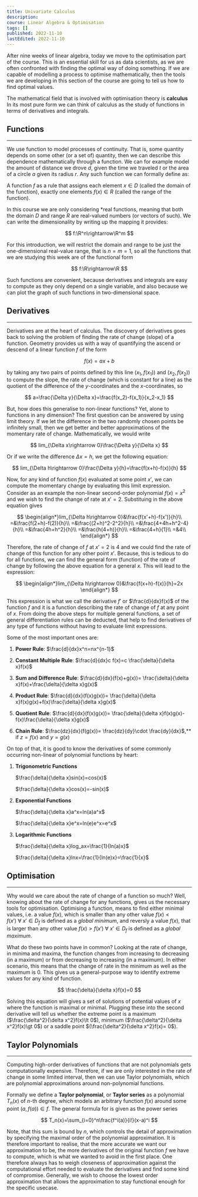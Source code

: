 ```yaml
---
title: Univariate Calculus
description:
course: Linear Algebra & Optimisation
tags: []
published: 2022-11-10
lastEdited: 2022-11-10
---
```


After nine weeks of linear algebra, today we move to the optimisation part of the course. This is an essential skill for us as data scientists, as we
are often confronted with finding the optimal way of doing something. If we are capable of modelling a process to optimise mathematically, then the
tools we are developing in this section of the course are going to tell us how to find optimal values.

The mathematical field that is involved with optimisation theory is **calculus** In its most pure form we can think of calculus as the study of
functions in terms of derivatives and integrals.

## Functions

---

We use function to model processes of continuity. That is, some quantity depends on some other (or a set of) quantity, then we can describe this
dependence mathematically through a function. We can for example model the amount of distance we drove $d$, given the time we traveled $t$ or the area
of a circle $a$ given its radius $r$. Any such function we can formally define as:

A function $f$ as a rule that assigns each element $x\in D$ (called the domain of the function), exactly one elements $f(x)\in R$ (called the range of
the function).

In this course we are only considering \*real functions, meaning that both the domain $D$ and range $R$ are real-valued numbers (or vectors of such).
We can write the dimensionality by writing up the mapping it provides:

$$
f:\R^n\rightarrow\R^m
$$

For this introduction, we will restrict the domain and range to be just the one-dimensional real-value range, that is $n=m=1$, so all the functions
that we are studying this week are of the functional form

$$
f:\R\rightarrow\R
$$

Such functions are convenient, because derivatives and integrals are easy to compute as they only depend on a single variable, and also because we can
plot the graph of such functions in two-dimensional space.

## Derivatives

---

Derivatives are at the heart of calculus. The discovery of derivatives goes back to solving the problem of finding the rate of change (slope) of a
function. Geometry provides us with a way of quantifying the ascend or descend of a linear function $f$ of the form

$$
f(x)=ax+b
$$

by taking any two pairs of points defined by this line $(x_1,f(x_1))$ and $(x_2, f(x_2))$ to compute the slope, the rate of change (which is constant
for a line) as the quotient of the difference of the $y$-coordinates and the $x$-coordinates, so

$$
a=\frac{\Delta y}{\Delta x}=\frac{f(x_2)-f(x_1)}{x_2-x_1}
$$

But, how does this generalise to non-linear functions? Yet, alone to functions in any dimension? The first question can be answered by using limit
theory. If we let the difference in the two randomly chosen points be infinitely small, then we get better and better approximations of the momentary
rate of change. Mathematically, we would write

$$
lim_{\Delta x\rightarrow 0}\frac{\Delta y}{\Delta x}
$$

Or if we write the difference $\Delta x=h$, we get the following equation:

$$
lim_{\Delta h\rightarrow 0}\frac{\Delta y}{h}=\frac{f(x+h)-f(x)}{h}
$$

Now, for any kind of function $f(x)$ evaluated at some point $x'$, we can compute the momentary change by evaluating this limit expression. Consider
as an example the non-linear second-order polynomial $f(x)=x^2$ and we wish to find the change of rate at $x'=2$. Substituing in the above equation
gives

$$
\begin{align*}lim_{\Delta h\rightarrow 0}&\frac{f(x'+h)-f(x')}{h}\\
=&\frac{f(2+h)-f(2)}{h}\\
=&\frac{(2+h)^2-2^2}{h}\\
=&\frac{4+4h+h^2-4}{h}\\
=&\frac{4h+h^2}{h}\\
=&\frac{h(4+h)}{h}\\
=&\frac{4+h}{1}\\
=&4\\
\end{align*}
$$

Therefore, the rate of change of $f$ at $x'=2$ is $4$ and we could find the rate of change of this function for any other point $x'$. Because, this is
tedious to do for all functions, we can find the general form (function) of the rate of change by following the above equation for a general $x$. This
will lead to the expression:

$$
\begin{align*}lim_{\Delta h\rightarrow 0}&\frac{f(x+h)-f(x)}{h}=2x
\end{align*}
$$

This expression is what we call the derivative $f'$ or $\frac{d}{dx}f(x)$ of the function $f$ and it is a function describing the rate of change of
$f$ at any point of $x$. From doing the above steps for multiple general functions, a set of general differentiation rules can be deducted, that help
to find derivatives of any type of functions without having to evaluate limit expressions.

Some of the most important ones are:

1. **Power Rule**: $\frac{d}{dx}x^n=nx^{n-1}$

2. **Constant Multiple Rule**: $\frac{d}{dx}c f(x)=c \frac{\delta}{\delta x}f(x)$

3. **Sum and Difference Rule**: $\frac{d}{dx}(f(x)+g(x))= \frac{\delta}{\delta x}f(x)+\frac{\delta}{\delta x}g(x)$

4. **Product Rule**: $\frac{d}{dx}(f(x)g(x))= \frac{\delta}{\delta x}f(x)g(x)+f(x)\frac{\delta}{\delta x}g(x)$

5. **Quotient Rule**: $\frac{d}{dx}(f(x)g(x))= \frac{\delta}{\delta x}f(x)g(x)-f(x)\frac{\delta}{\delta x}g(x)$

6. **Chain Rule**: $\frac{dz}{dx}(f(g(x))= \frac{dz}{dy}\cdot  \frac{dy}{dx}$,\*\* if $z=f(x)$ and $y=g(x)$

On top of that, it is good to know the derivatives of some commonly occurring non-linear of polynomial functions by heart:

1. **Trigonometric Functions**

   $\frac{\delta}{\delta x}sin(x)=cos(x)$

   $\frac{\delta}{\delta x}cos(x)=-sin(x)$

2. **Exponential Functions**

   $\frac{\delta}{\delta x}a^x=ln(a)a^x$

   $\frac{\delta}{\delta x}e^x=ln(e)e^x=e^x$

3. **Logarithmic Functions**

   $\frac{\delta}{\delta x}log_ax=\frac{1}{ln(a)x}$

   $\frac{\delta}{\delta x}lnx=\frac{1}{ln(e)x}=\frac{1}{x}$

## Optimisation

---

Why would we care about the rate of change of a function so much? Well, knowing about the rate of change for any functions, gives us the necessary
tools for optimisation. Optimising a function, means to find either minimal values, i.e. a value $f(x)$, which is smaller than any other value
$f(x)<f(x')\ \forall\ x'\in D_f$ is defined as a _global minimum_, and reversly a value $f(x)$, that is larger than any other value
$f(x)\gt f(x')\ \forall\ x'\in D_f$ is defined as a _global maximum_.

What do these two points have in common? Looking at the rate of change, in minima and maxima, the function changes from increasing to decreasing (in a
maximum) or from decreasing to increasing (in a maximum). In either scenario, this means that the change of rate in the minimum as well as the maximum
is $0$. This gives us a general-purpose way to identify extreme values for any kind of function.

$$
\frac{\delta}{\delta x}f(x)=0
$$

Solving this equation will gives a set of solutions of potential values of $x$ where the function is maximal or minimal. Plugging these into the
second derivative will tell us whether the extreme point is a maximum ($\frac{\delta^2}{\delta x^2}f(x)\lt 0$), minimum
($\frac{\delta^2}{\delta x^2}f(x)\gt 0$) or a saddle point $(\frac{\delta^2}{\delta x^2}f(x)= 0$).

## Taylor Polynomials

---

Computing high-order derivatives of functions that are not polynomials gets computationally expensive. Therefore, if we are only interested in the
rate of change in some limited interval, then we can use Taylor polynomials, which are polynomial approximations around non-polynomial functions.

Formally we define a **Taylor polynomial**, or **Taylor series** as a polynomial $T_n(x)$ of $n$-th degree, which models an arbitrary function $f(x)$
around some point $(a, f(a))\in f$. The general formula for is given as the power series

$$
T_n(x)=\sum_{i=0}^n\frac{f^i(a)}{i!}(x-a)^i
$$

Note, that this sum is bound by $n$, which controls the detail of approximation by specifying the maximal order of the polynomial approximation. It is
therefore important to realise, that the more accurate we want our approximation to be, the more derivatives of the original function $f$ we have to
compute, which is what we wanted to avoid in the first place. One therefore always has to weigh closeness of approximation against the computational
effort needed to evaluate the derivatives and find some kind of compromise. Generally, we wish to choose the lowest order approximation that allows
the approximation to stay functional enough for the specific usecase.
